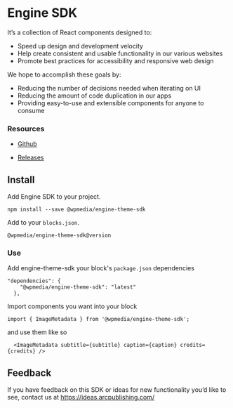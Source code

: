 
<Meta title="Intro" />

# Engine SDK 

<Version />

It’s a collection of React components designed to:

- Speed up design and development velocity
- Help create consistent and usable functionality in our various websites
- Promote best practices for accessibility and responsive web design

We hope to accomplish these goals by:

- Reducing the number of decisions needed when iterating on UI
- Reducing the amount of code duplication in our apps
- Providing easy-to-use and extensible components for anyone to consume

### **Resources**

- [Github](https://github.com/WPMedia/engine-theme-sdk)

- [Releases](https://github.com/WPMedia/engine-theme-sdk/releases)


## Install

Add Engine SDK to your project.

`npm install --save @wpmedia/engine-theme-sdk`

Add to your `blocks.json`.

`@wpmedia/engine-theme-sdk@version`

### **Use**

Add engine-theme-sdk your block's `package.json` dependencies

```
"dependencies": {
    "@wpmedia/engine-theme-sdk": "latest"
  },
```

Import components you want into your block

`import { ImageMetadata } from '@wpmedia/engine-theme-sdk';`

and use them like so

```
  <ImageMetadata subtitle={subtitle} caption={caption} credits={credits} />
```

## Feedback

If you have feedback on this SDK or ideas for new functionality you’d like to see, contact us at https://ideas.arcpublishing.com/
